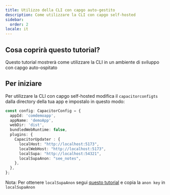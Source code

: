 ```yaml
---
title: Utilizzo della CLI con capgo auto-gestito
description: Come utilizzare la CLI con capgo self-hosted
sidebar:
  order: 2
locale: it
---
```


## Cosa coprirà questo tutorial?

Questo tutorial mostrerà come utilizzare la CLI in un ambiente di sviluppo con capgo auto-ospitato

## Per iniziare

Per utilizzare la CLI con capgo self-hosted modifica il `capacitorconfigts` dalla directory della tua app e impostalo in questo modo:

```ts
const config: CapacitorConfig = {
  appId: 'comdemoapp',
  appName: 'demoApp',
  webDir: 'dist',
  bundledWebRuntime: false,
  plugins: {
    CapacitorUpdater : {
      localHost: "http://localhost:5173",
      localWebHost: "http://localhost:5173",
      localSupa: "http://localhost:54321",
      localSupaAnon: "see_notes",
    },
  },
};
```

Nota: Per ottenere `localSupaAnon` segui [questo tutorial](/docs/plugin/self-hosted/local-dev/getting-started/) e copia la `anon key` in `localSupaAnon`